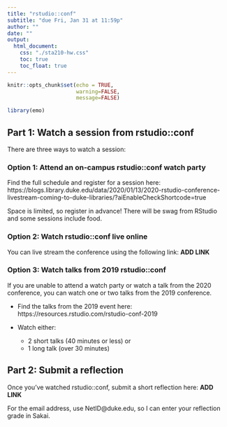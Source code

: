 ```yaml
---
title: "rstudio::conf"
subtitle: "due Fri, Jan 31 at 11:59p"
author: ""
date: ""
output: 
  html_document:
    css: "./sta210-hw.css"
    toc: true
    toc_float: true
---
```


```r
knitr::opts_chunk$set(echo = TRUE,
                      warning=FALSE,
                      message=FALSE)
```

```r
library(emo)
```

## Part 1: Watch a session from rstudio::conf

There are three ways to watch a session: 

### Option 1: Attend an on-campus rstudio::conf watch party

Find the full schedule and register for a session here: https://blogs.library.duke.edu/data/2020/01/13/2020-rstudio-conference-livestream-coming-to-duke-libraries/?aiEnableCheckShortcode=true

Space is limited, so register in advance! There will be swag from RStudio and some sessions include food. 


### Option 2: Watch rstudio::conf live online

You can live stream the conference using the following link: **ADD LINK**

### Option 3: Watch talks from 2019 rstudio::conf 

If you are unable to attend a watch party or watch a talk from the 2020 conference, you can watch one or two talks from the 2019 conference. 

- Find the talks from the 2019 event here: https://resources.rstudio.com/rstudio-conf-2019

- Watch either: 
    - 2 short talks (40 minutes or less) or
    - 1 long talk (over 30 minutes)
    
## Part 2: Submit a reflection 

Once you've watched rstudio::conf, submit a short reflection here: **ADD LINK**

For the email address, use NetID@duke.edu, so I can enter your reflection grade in Sakai. 


